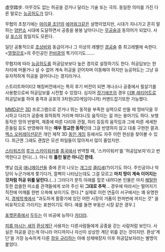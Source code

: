 虛空踏步. 아무것도 없는 허공을 걷거나 달리는 기술 또는 극의.
동일한 의미를 가진 다른 말로는 [[능공허도]]가 있다.

무협의 초창기에는 [[마이클 조던]]의 [[에어워크]]같은 설명이었지만, 시대가 지나가고 흔히 말하는 [[양판소]] 시대에 도달하면서 공중을 붕붕 날아다니는 [[무공술]]과 동의어가 되었다. 사실 [[포스]]의 힘일지도 모른다.

일단 공통적으로 [[초상비]]와 동급이거나 그 이상의 레벨인 [[경공술]] 중 최고레벨에 속한다. <[[열혈강호]]>의 주인공인 [[한비광]]의 특기이기도…….

무협지에 따라 [[능공허도]]를 허공답보보다 높은 경지로 설정하기도 한다. 허공답보는 한 자리에 머물거나 설 수 없어 계속 허공을 걷어차며 이동해야 하지만 능공허도는 그냥 유유자적하게 허공을 걸어다니는 경지라거나.

스트리트파이터2 해킹버전에서는 특히 후기 버전이 되면 개나소나 공중에서 필살기를 사용함으로써 허공답보를 시전할 수 있었다. 심지어 [[장기에프]]의 경우 [[더블 래리어트]]로 허공답보를 하여 충격과 공포의 3차원(2D게임이니까) 커맨드잡기또한 가능했다.

[[MMD]]같은 [[3D]] 프로그램으로 걷거나 뛰는 동작을 부족한 실력으로 만들 때 땅바닥을 무시하고 다리가 공중에 휘적휘적 거리며 떠다니듯 움직이는 걸 까는 용어기도 하다. 보행 동작은 땅의 반발력, 체중에 따른 다리와 관절, 허리 등등의 움직임과 그에 따른 세세한 흔들림 등도 반영해야 하는 '''매우 정교한 동작'''인데 그걸 반영하지 않고 대충 구현한 결과. [[엑스 오퍼레이션]]같은 개인 제작 3D [[동인 게임]] 등에서도 자주 이런 현상을 찾아볼 수 있다. 최근엔 그래도 괜찮은 모션 파일들이 많아져서 많이 줄었지만.

[[스타워즈]]의 [[루크 스카이워커]]를 [[중국]]에서 번역할 때, '스카이워커'를 '허공답보자'라고 번역한다고 한다(…). 아니 뭐 '''틀린 말은 아니긴 한데.'''

옛날 [[미국]] [[애니메이션]]들 중에 흔히 나오는 [[개그]]성 [[클리셰]](?)이기도 하다. 주인공이나 악당이 누군가에게 쫓기다가, 절벽이 나타났는데도 그걸 모르고 '''마치 땅이 계속 이어지는 것처럼 허공 위를 달린다.'''(…) 그러다가 문득 아래를 힐끗 내려다본 인물은 마치 [[해탈]]한 듯한 씁쓸한 미소를 관객들에게 쏘아 주신 뒤 '''그대로 추락'''... 경우에 따라서는 떨어지기 직전에 어깨를 한번 으쓱해 보이기도 한다.[* 실제로 이런 연출이 서구에서는 꽤 유명한지, [[경제학]]계에서 "과도하게 활황기에 있던 어떤 시장의 거품이 한꺼번에 꺼지는 것" 을 비유적으로 가리키는 표현이기도 하다. 예를 들면 부동산 시장 같은 경우.]

[[포켓몬]]중에서 [[두두]]는 이 비공에 능하다 [[카더라]].

[[피를 마시는 새]]의 [[환상계단]] 사용자는 다른사람들에게 공중을 걷는 사람처럼 보인다. 사실은 허공을 걷는게 아니라 어디까지나 자신이 상상한 계단 위를 걷는 것이지만. 환상'계단'을 가장 능숙하게 다룬 [[정우 규리하]]는 아예 성채매장자 이후 허공답보자라는 별명이 붙었다.

